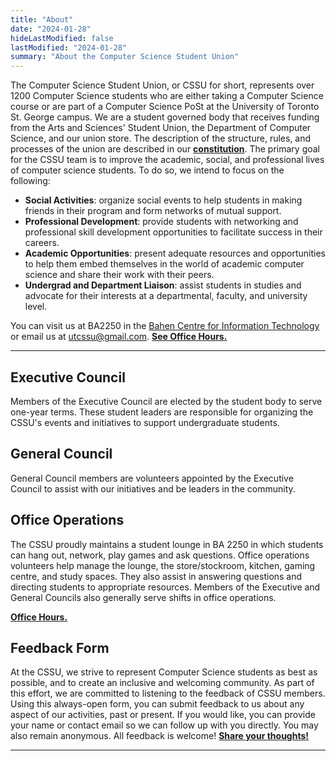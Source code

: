 ```yaml
---
title: "About"
date: "2024-01-28"
hideLastModified: false
lastModified: "2024-01-28"
summary: "About the Computer Science Student Union"
---
```



The Computer Science Student Union, or CSSU for short, represents over 1200 Computer Science students who are either taking a Computer Science course or are part of a Computer Science PoSt at the University of Toronto St. George campus. We are a student governed body that receives funding from the Arts and Sciences' Student Union, the Department of Computer Science, and our union store. The description of the structure, rules, and processes of the union are described in our [**constitution**](/constitution.pdf). The primary goal for the CSSU team is to improve the academic, social, and professional lives of computer science students. To do so, we intend to focus on the following:

- **Social Activities**: organize social events to help students in making friends in their program and form networks of mutual support.
- **Professional Development**: provide students with networking and professional skill development opportunities to facilitate success in their careers.
- **Academic Opportunities**: present adequate resources and opportunities to help them embed themselves in the world of academic computer science and share their work with their peers.
- **Undergrad and Department Liaison**: assist students in studies and advocate for their interests at a departmental, faculty, and university level.

You can visit us at BA2250 in the [Bahen Centre for Information Technology](https://goo.gl/maps/16JTD3pr2KKMkCTE7) or email us at [utcssu@gmail.com](mailto:utcssu@gmail.com). **[See Office Hours.](/ba2250)**

---

## Executive Council

Members of the Executive Council are elected by the student body to serve one-year terms. These student leaders are responsible for organizing the CSSU's events and initiatives to support undergraduate students.

<ProfileContainer>
<ProfileCard fullName="Cameron Fairchild" position="President" website="https://fairchild.dev/" linkedin="https://www.linkedin.com/in/cameron-fairchild" github="https://github.com/camfairchild" imageUrl="/people/cam.jpg" />
<ProfileCard fullName="Louis Scheffer" position="Vice President" linkedin="https://www.linkedin.com/in/louis-scheffer-v" github="https://github.com/loukos-scheffer" imageUrl="/people/louis.jpg" />
<ProfileCard fullName="Aditya Gautam" position="Treasurer" linkedin="https://www.linkedin.com/in/aditya-gautam-400937215" github="https://github.com/Autumn-AG" imageUrl="/people/adi_gautam.jpg" />
<ProfileCard fullName="Pratibha Thakur" position="Dir. External Relations" github="https://github.com/praticodes" linkedin="https://www.linkedin.com/in/thakur-pratibha" imageUrl="/people/pratibha.png"/>
</ProfileContainer>

<ProfileContainer>
<ProfileCard fullName="Jamie Zhao" position="Dir. Social Events" />
<ProfileCard fullName="Mouaid Alim" position="Dir. Academic Events" linkedin="https://www.linkedin.com/in/mouaid-alim-a66762230/" imageUrl="/people/mouaid.jpg"/>
<ProfileCard fullName="Felix Zhang" position="Dir. Internal Relations" linkedin="https://www.linkedin.com/in/felixfzhang/" github="https://github.com/ff-zhang" imageUrl="/people/felix.jpg" />
</ProfileContainer>

## General Council

General Council members are volunteers appointed by the Executive Council to assist with our initiatives and be leaders in the community.

<ProfileContainer>
<ProfileCard fullName="Gerald Wang"  position="Social Events"  linkedin="https://www.linkedin.com/in/geraldyywang/" imageUrl="/people/gerald.jpg" />
<ProfileCard fullName="Jaiz Jeeson"  position="Social Events"  website="https://jaiz183.github.io/JaizPersonalWebsite/" linkedin="https://www.linkedin.com/in/jaiz-jeeson-8b388b1b2/" github="https://github.com/Jaiz183" imageUrl="/people/jaiz.png" />
<ProfileCard fullName="Elise Corbin"  position="First Year Rep"  linkedin="https://www.linkedin.com/in/elise-corbin-65919221a/" github="https://github.com/ecorbin567"  imageUrl="/people/ecorbin.jpg" />
<ProfileCard fullName="Jason Barahan"  position="Webmaster"  linkedin="https://www.linkedin.com/in/JasonBarahan" github="https://github.com/JasonBarahan"  imageUrl="/people/JasonBarahan.jpg" />
<ProfileCard fullName="Anna Nguyen"  position="Communications"  linkedin="https://www.linkedin.com/in/aanna-nguyen/" imageUrl="/people/AnnaNguyen.jpg" />
</ProfileContainer>

## Office Operations

The CSSU proudly maintains a student lounge in BA 2250 in which students can hang out, network, play games and ask questions. Office operations volunteers help manage the lounge, the store/stockroom, kitchen, gaming centre, and study spaces. They also assist in answering questions and directing students to appropriate resources. Members of the Executive and General Councils also generally serve shifts in office operations.

 **[Office Hours.](/ba2250)**

## Feedback Form

At the CSSU, we strive to represent Computer Science students as best as possible, and to create an inclusive and welcoming community. As part of this effort, we are committed to listening to the feedback of CSSU members. Using this always-open form, you can submit feedback to us about any aspect of our activities, past or present. If you would like, you can provide your name or contact email so we can follow up with you directly. You may also remain anonymous. All feedback is welcome! [**Share your thoughts!**](https://forms.gle/bb4JXfWYkqW7Ewhh8)

---
